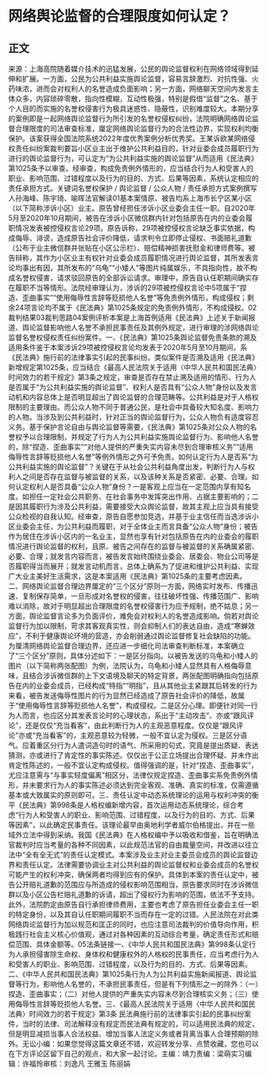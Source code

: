 # 网络舆论监督的合理限度如何认定？
## 正文
来源：上海高院随着媒介技术的迅猛发展，公民的舆论监督权利在网络领域得到延伸和扩展。一方面，公民为公共利益实施舆论监督，容易言辞激烈、对抗性强、火药味浓，进而会对权利人的名誉造成负面影响；另一方面，网络聊天空间内发言主体众多，内容琐碎零散，指向性模糊，互动性极强，特别是假借“监督”之名、基于个人目的而实施的名誉权侵害行为极具迷惑性、隐蔽性，识别难度较大。本期分享的案例即是一起网络舆论监督行为所引发的名誉权侵权纠纷，法院明确网络舆论监督合理限度的司法审查标准，厘定网络舆论监督行为的合法性边界，实现权利均衡保护。该案获得全国法院系统2022年度优秀案例分析优秀奖。王某诉欧某网络侵权责任纠纷案裁判要旨小区业主出于维护公共利益目的，针对业委会成员履职行为进行的舆论监督行为，可认定为“为公共利益实施的舆论监督”从而适用《民法典》第1025条予以审查。经审查，构成免责例外情形的，应当结合行为人和受害人的职业、影响范围、过错程度以及行为的目的、方式、后果等因素，系统认定相应的责任承担方式。关键词名誉权保护 / 舆论监督 / 公众人物 / 责任承担方式案例撰写人孙海峰、陈宇琦、喻晖法官解读01基本案情原、被告均系上海市长宁区某小区（以下简称涉诉小区）业主。原告曾经担任涉诉小区业委会主任一职。自2020年5月至2020年10月期间，被告在涉诉小区微信群内针对包括原告在内的业委会履职情况发表被控侵权言论29项。原告诉称，29项被控侵权言论缺乏事实依据，构成侮辱、诽谤，造成原告社会评价降低，请求判令立即停止侵权、书面赔礼道歉（公布于业主微信群并张贴在小区公示栏）、赔偿精神损害抚慰金和律师费等。被告辩称，其作为小区业主有权针对业委会成员履职情况进行舆论监督，其所发表言论均事出有因，其所发布的“乌龟”“小矮人”等图片纯属娱乐，不具指向性，故不构成名誉权侵害，请求驳回原告的全部诉讼请求。审理中，原告自认任职期间确实存在履职不当等情形。法院经审理认为，涉诉的29项被控侵权言论中5项属于“捏造、歪曲事实”“使用侮辱性言辞等贬损他人名誉”等免责例外情形，构成侵权；剩余24项言论均不属于《民法典》第1025条规定的免责例外情形，不构成侵权。02裁判结果03裁判思路04案例评析本案是上海首例适用《民法典》上述关于新闻报道、舆论监督影响他人名誉不承担民事责任及其例外规定，进行审理的涉网络舆论监督名誉权侵权责任纠纷案件。一、《民法典》第1025条舆论监督免责条款的溯及适用条件鉴于本案涉诉29项被控侵权言论均发表于2020年5月至10月期间，系《民法典》施行前的法律事实引起的民事纠纷。类似案件是否溯及适用《民法典》新增规定第1025条，应当结合《最高人民法院关于适用〈中华人民共和国民法典〉时间效力的若干规定》第3条之规定，审查是否存在禁止溯及适用的情形、行为人是否属于“为公共利益实施的舆论监督”、权利人是否具有“公众人物”身份以及发言动机和内容总体上是否明显超出了舆论监督的合理范畴等。公共利益是对于人格权限制的主要理由。而公众人物不同于普通公民，是社会中具备较大知名度、影响力的人物。当涉及到公共利益时，针对正当的舆论监督行为，公众人物负有适度容忍义务。基于保护言论自由与舆论监督等需要，《民法典》第1025条对公众人物的名誉权予以合理限制，并规定了行为人为公共利益实施舆论监督行为、影响他人名誉的，除“捏造、歪曲事实”“对他人提供的严重失实内容未尽到合理审核义务”“适用侮辱性言辞等贬损他人名誉”等例外情形之外可予免责。如何认定行为人是否系“为公共利益实施的舆论监督”？关键在于从社会公共利益角度出发，判断行为人与权利人之间是否存在监督与被监督的关系，以及该种关系是否紧密、必要、合理。如何认定权利人是否具备“公众人物”身份？一是客观上应当在一定范围内享有知名度。如担任一定社会公共职务、在社会事务中发挥突出作用、占据主要影响的；二是因其履职行为涉及公共利益，需要接受大众舆论监督，故其主观上应当具有接受公众检视的自我认知。经审查，原告自愿参加竞选，并基于业主信任而当选涉诉小区业委会主任，为公共利益而履职，对于全体业主而言具备“公众人物”身份；被告作为居住在涉诉小区内的一名业主，显然也享有针对包括原告在内的业委会的履职情况进行舆论监督的权利，且原、被告之间存在的监督与被监督的关系确属紧密、必要、合理；就发言内容而言，被告发言始终围绕业委会、居委会、物业公司等是否履职得当而展开；就发言动机而言，总体上确系为了促进和维护公共利益、实现广大业主美好生活需求，这是本案适用《民法典》第1025条的主要考虑因素。二、网络舆论监督合理边界厘定的“三个区分”原则一方面，网络实时发布、传播迅速、复制保存简单，一旦形成对名誉权的侵害，往往破坏性强、传播范围广、影响难以消除，故对于明显超出合理限度的名誉权侵害行为应予规制，绝不姑息；另一方面，舆论监督言论多为负面评价，难免会对权利人的名誉造成影响。倘若对舆论监督行为加以限制，苛求其客观真实性，则会抑制人们的表达自由，造成“寒蝉效应”，不利于健康舆论环境的营造，亦会削弱通过舆论监督修复社会缺陷的功能。为厘清网络舆论监督合理边界，还应进一步细化司法审查判断标准，本案确立了“三个区分”原则，具体分述如下：一是区分指向。以被告发送的乌龟和小矮人的图片（以下简称两张配图）为例，法院认为，乌龟和小矮人显然具有人格侮辱意味，且结合涉诉微信群的上下文语境及聊天的特定背景，两张配图明确指向包括原告在内的业委会成员，已经构成“特指”“明指”，且从其他业主紧跟其后转发的行为来看，被告发送侮辱性图片的行为显然已经造成了原告社会评价的降低，故属于“使用侮辱性言辞等贬损他人名誉”，构成侵权。二是区分心理。即便针对同一行为人而言，也应区分其发表言论时的心理状态，系出于“主动攻击”、亦或“跟风评论”，还是仅仅“充当看客”，由此判断行为人的主观恶意程度。仅仅是“跟风评论”亦或“充当看客”的，主观恶意较为轻微，一般不宜认定为侵权。三是区分语气。应着重区分行为人遣词造句时的语气、所采用的句式，究竟是提出质疑、表达猜测，亦或进行了肯定性的事实陈述。仅仅出于公正立场提出合理怀疑、并未作出肯定性陈述的，一般不宜认定构成侵权。值得强调的是，针对“捏造、歪曲事实”，尤应注意需与“与事实轻度偏离”相区分，法律仅规定捏造、歪曲事实系免责例外情形，并未要求行为人的事实陈述必须达到完全客观、准确、真实的标准，仅需遵循基本或大致属实的原则即可。三、责任认定中动态系统理论的运用与权利冲突的衡平《民法典》第998条是人格权编新增内容，首次运用动态系统理论，综合考虑“行为人和受害人的职业、影响范围、过错程度，以及行为的目的、方式、后果等因素”，以此确定民事责任。该理论最早由奥地利学者威尔伯格提出，并在一些域外立法中得到采纳。我国《民法典》在人格权编中予以吸收和借鉴，旨在明确法官裁判时应当考量的各种不同因素，以此规范法官的自由裁量空间，并改进以往立法中“全有全无式”的责任认定模式。本案涉及业主对业主委员会成员的舆论监督边界和责任认定。法律需要协调业主对公共利益的舆论监督权和业委会成员的名誉权可能产生的权利冲突，确保两者均得到应有的保护。具体到本案的责任认定中，被告公开赔礼道歉的范围应与所造成的侵权影响范围相当，原告要求同时在涉诉微信群以及小区公告栏赔礼道歉的诉请，超出了侵权行为影响的范围，依法不予支持。此外，法院酌定由原告自行承担律师费用，主要也考虑了原告担任业委会主任一职的特定身份，以及其自认任职期间履职不当而存在一定的过错。人民法院在对此类网络舆论监督行为加以规范和匡正的同时，也应注意司法裁判的价值导向作用，积极践行社会主义核心价值观，通过对各种因素的互动综合考量，确定责任形式和赔偿范围、具体金额等。05法条链接一、《中华人民共和国民法典》第998条认定行为人承担侵害除生命权、身体权和健康权外的人格权的民事责任，应当考虑行为人和受害人的职业、影响范围、过错程度，以及行为的目的、方式、后果等因素。二、《中华人民共和国民法典》第1025条行为人为公共利益实施新闻报道、舆论监督等行为，影响他人名誉的，不承担民事责任，但是有下列情形之一的除外：（一）捏造、歪曲事实；（二）对他人提供的严重失实内容未尽到合理核实义务；（三）使用侮辱性言辞等贬损他人名誉。三、《最高人民法院关于适用〈中华人民共和国民法典〉时间效力的若干规定》第3条 民法典施行前的法律事实引起的民事纠纷案件，当时的法律、司法解释没有规定而民法典有规定的，可以适用民法典的规定，但是明显减损当事人合法权益、增加当事人法定义务或者背离当事人合理预期的除外。无讼小编：如果您觉得这篇文章还不错，欢迎转发分享、点赞收藏，您也可以在下方评论区留下自己的观点，和大家一起讨论。主编：靖力责编：梁萌实习编辑：许福玲审核：刘逸凡 王雅玉 陈丽娟